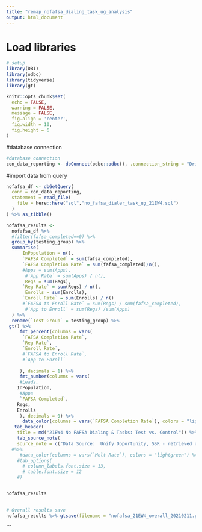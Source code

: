 ```yaml
---
title: "remap_nofafsa_dialing_task_ug_analysis"
output: html_document
---
```


# Load libraries
```r
# setup
library(DBI)
library(odbc)
library(tidyverse)
library(gt)

knitr::opts_chunk$set(
  echo = FALSE,
  warning = FALSE,
  message = FALSE,
  fig.align = 'center',
  fig.width = 10,
  fig.height = 6
)
```


#database connection
```r
#database connection
con_data_reporting <- dbConnect(odbc::odbc(), .connection_string = "Driver={SQL Server Native Client 11.0};\n                          Server=COCE-DS-LSTNR,50222;\n                          Database=Data_Reporting;\n                          trusted_connection=yes;")
```




#import data from query
```r
nofafsa_df <- dbGetQuery(
  conn = con_data_reporting, 
  statement = read_file(
    file = here::here("sql","no_fafsa_dialer_task_ug_21EW4.sql")
  )
) %>% as_tibble()
```





```r
nofafsa_results <- 
  nofafsa_df %>% 
  #filter(fafsa_completed==0) %>% 
  group_by(testing_group) %>% 
  summarise(
      InPopulation = n(), 
      `FAFSA Completed` = sum(fafsa_completed),
      `FAFSA Completion Rate` = sum(fafsa_completed)/n(),
      #Apps = sum(Apps),
       #`App Rate` = sum(Apps) / n(),
       Regs = sum(Regs),
      `Reg Rate` = sum(Regs) / n(),
       Enrolls = sum(Enrolls),
      `Enroll Rate` = sum(Enrolls) / n()
      #`FAFSA to Enroll Rate` = sum(Regs) / sum(fafsa_completed),
       #`App to Enroll` = sum(Regs) /sum(Apps) 
  ) %>% 
  rename(`Test Group` = testing_group) %>% 
 gt() %>%
     fmt_percent(columns = vars(
      `FAFSA Completion Rate`,
      `Reg Rate`,
      `Enroll Rate`,
      #`FAFSA to Enroll Rate`,
      #`App to Enroll`
     
     ), decimals = 1) %>%
     fmt_number(columns = vars(
     #Leads,
    InPopulation,
     #Apps
     `FAFSA Completed`,
    Regs,
    Enrolls
     ), decimals = 0) %>%
      data_color(columns = vars(`FAFSA Completion Rate`), colors = "lightblue") %>%
   tab_header(
    title = md("21EW4 No FAFSA Dialing & Tasks: Test vs. Control")) %>% 
    tab_source_note(
    source_note = c("Data Source:  Unify Opportunity, SSR - retrieved on 2/11/21"))
  #%>%
     #data_color(columns = vars(`Melt Rate`), colors = "lightgreen") %>%
    #tab_options(
      # column_labels.font.size = 13,
      # table.font.size = 12
    #)


nofafsa_results
  
```





```r
# Overall results save
nofafsa_results %>% gtsave(filename = "nofafsa_21EW4_overall_20210211.png", path = here::here("imgs"))
```

```





